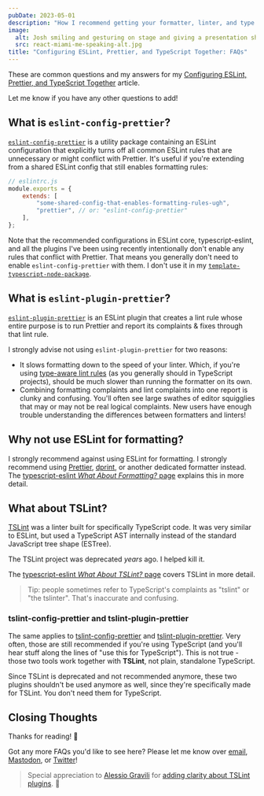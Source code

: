 ```yaml
---
pubDate: 2023-05-01
description: "How I recommend getting your formatter, linter, and type checker to play together nicely."
image:
  alt: Josh smiling and gesturing on stage and giving a presentation showing the "Type Checking React (v2)" from the linked slides.
  src: react-miami-me-speaking-alt.jpg
title: "Configuring ESLint, Prettier, and TypeScript Together: FAQs"
---
```


These are common questions and my answers for my [Configuring ESLint, Prettier, and TypeScript Together](../configuring-eslint-prettier-and-typescript-together) article.

Let me know if you have any other questions to add!

## What is `eslint-config-prettier`?

[`eslint-config-prettier`](https://www.npmjs.com/package/eslint-config-prettier) is a utility package containing an ESLint configuration that explicitly turns off all common ESLint rules that are unnecessary or might conflict with Prettier.
It's useful if you're extending from a shared ESLint config that still enables formatting rules:

```js
// eslintrc.js
module.exports = {
	extends: [
		"some-shared-config-that-enables-formatting-rules-ugh",
		"prettier", // or: "eslint-config-prettier"
	],
};
```

Note that the recommended configurations in ESLint core, typescript-eslint, and all the plugins I've been using recently intentionally don't enable any rules that conflict with Prettier.
That means you generally don't need to enable `eslint-config-prettier` with them.
I don't use it in my [`template-typescript-node-package`](https://github.com/JoshuaKGoldberg/template-typescript-node-package).

## What is `eslint-plugin-prettier`?

[`eslint-plugin-prettier`](https://www.npmjs.com/package/eslint-plugin-prettier) is an ESLint plugin that creates a lint rule whose entire purpose is to run Prettier and report its complaints & fixes through that lint rule.

I strongly advise not using `eslint-plugin-prettier` for two reasons:

- It slows formatting down to the speed of your linter. Which, if you're using [type-aware lint rules](https://typescript-eslint.io/linting/typed-linting) (as you generally should in TypeScript projects), should be much slower than running the formatter on its own.
- Combining formatting complaints and lint complaints into one report is clunky and confusing. You'll often see large swathes of editor squigglies that may or may not be real logical complaints. New users have enough trouble understanding the differences between formatters and linters!

## Why not use ESLint for formatting?

I strongly recommend against using ESLint for formatting.
I strongly recommend using [Prettier](https://prettier.io), [dprint](https://dprint.dev), or another dedicated formatter instead.
The [typescript-eslint _What About Formatting?_ page](https://typescript-eslint.io/linting/troubleshooting/formatting) explains this in more detail.

## What about TSLint?

[TSLint](https://palantir.github.io/tslint) was a linter built for specifically TypeScript code.
It was very similar to ESLint, but used a TypeScript AST internally instead of the standard JavaScript tree shape (ESTree).

The TSLint project was deprecated _years_ ago.
I helped kill it.

The [typescript-eslint _What About TSLint?_ page](https://typescript-eslint.io/linting/troubleshooting/tslint) covers TSLint in more detail.

> Tip: people sometimes refer to TypeScript's complaints as "tslint" or "the tslinter".
> That's inaccurate and confusing.

### tslint-config-prettier and tslint-plugin-prettier

The same applies to [tslint-config-prettier](https://github.com/prettier/tslint-config-prettier) and [tslint-plugin-prettier](https://github.com/prettier/tslint-plugin-prettier). Very often, those are still recommended if you're using TypeScript (and you'll hear stuff along the lines of "use this for TypeScript"). This is not true - those two tools work together with **TSLint**, not plain, standalone TypeScript.

Since TSLint is deprecated and not recommended anymore, these two plugins shouldn't be used anymore as well, since they're specifically made for TSLint. You don't need them for TypeScript.

## Closing Thoughts

Thanks for reading! 💖

Got any more FAQs you'd like to see here?
Please let me know over [email](mailto:blog@joshuakgoldberg.com), [Mastodon](https://fosstodon.org/@JoshuaKGoldberg), or [Twitter](https://twitter.com/JoshuaKGoldberg)!

> Special appreciation to [Alessio Gravili](https://github.com/AlessioGr) for [adding clarity about TSLint plugins](https://github.com/JoshuaKGoldberg/Goldblog/pull/386). 💙
